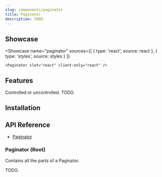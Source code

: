 ```yaml
---
slug: components/paginator
title: Paginator
description: TODO.
---
```



## Showcase

<Showcase
	name="paginator"
	sources={[
		{ type: 'react', source: react },
		{ type: 'styles', source: styles }
	]}
>
	<Paginator slot="react" client:only="react" />
</Showcase>

## Features

<Features>
	<Feature>Controlled or uncontrolled.</Feature>
	<Feature>TODO.</Feature>
</Features>

## Installation

<Installation name="react-paginator" />

## API Reference

- [Paginator](#paginator-root)

### Paginator (Root)

Contains all the parts of a Paginator.

TODO.
